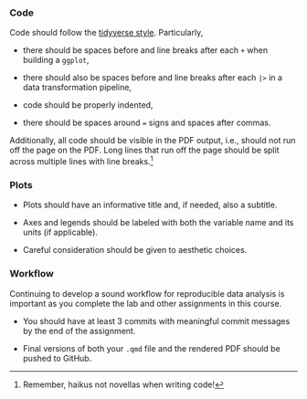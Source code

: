 ### Code

Code should follow the [tidyverse style](https://style.tidyverse.org/).
Particularly,

-   there should be spaces before and line breaks after each `+` when building a `ggplot`,

-   there should also be spaces before and line breaks after each `|>` in a data transformation pipeline,

-   code should be properly indented,

-   there should be spaces around `=` signs and spaces after commas.

Additionally, all code should be visible in the PDF output, i.e., should not run off the page on the PDF.
Long lines that run off the page should be split across multiple lines with line breaks.[^1]

[^1]: Remember, haikus not novellas when writing code!

### Plots

-   Plots should have an informative title and, if needed, also a subtitle.

-   Axes and legends should be labeled with both the variable name and its units (if applicable).

-   Careful consideration should be given to aesthetic choices.

### Workflow

Continuing to develop a sound workflow for reproducible data analysis is important as you complete the lab and other assignments in this course.

-   You should have at least 3 commits with meaningful commit messages by the end of the assignment.

-   Final versions of both your `.qmd` file and the rendered PDF should be pushed to GitHub.
